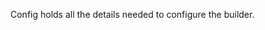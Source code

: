 <!-- Code generated from the comments of the Config struct in builder/cloudstack/config.go; DO NOT EDIT MANUALLY -->

Config holds all the details needed to configure the builder.

